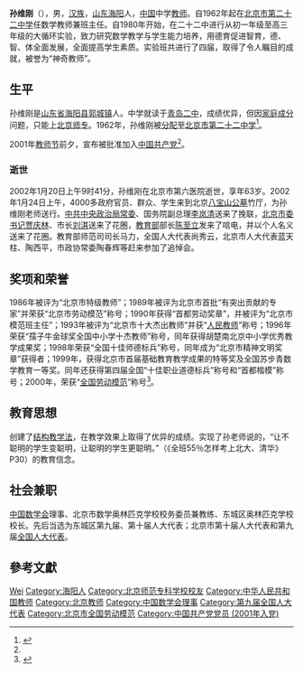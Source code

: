 '''孙维刚'''（{{bd|1938年|12月6日|2002年|1月20日|}}），男，[[汉族|汉族]]，[[山东|山东]][[海阳县_(清朝)|海阳]]人，[[中华人民共和国|中国]]中学[[教师|教师]]。自1962年起在[[北京市第二十二中学|北京市第二十二中学]]任数学教师兼班主任。自1980年开始，在二十二中进行从初一年级至高三年级的大循环实验，致力研究数学教学与学生能力培养，用德育促进智育，德、智、体全面发展，全面提高学生素质。实验班共进行了四届，取得了令人瞩目的成就，被誉为“神奇教师”。

== 生平 ==
孙维刚是[[山东省|山东省]][[海阳县_(清朝)|海阳县]][[郭城镇|郭城镇]]人。中学就读于[[青岛二中|青岛二中]]，成绩优异，但因[[家庭成分|家庭成分]]问题，只能上[[北京师专|北京师专]]。1962年，孙维刚被[[分配|分配]]至[[北京市第二十二中学|北京市第二十二中学]]<ref name="a1">{{Cite web |url=http://www.jyb.cn/gb/2001/10/03/zy/jryw/3.htm |title=折得东风第一枝——记特级教师、北京22中教师孙维刚 |accessdate=2015-11-03 |author=记者：张玉文 |date= |work= |publisher=中国教育新闻网，来源：《中国教育报》2001年10月3日第1版 |language=Zh-hans }}{{Dead link|date=2018年7月 |bot=InternetArchiveBot |fix-attempted=no }}</ref>。

2001年[[教师节|教师节]]前夕，宣布被批准加入[[中国共产党|中国共产党]]<ref name="a1"/>。

=== 逝世 ===
2002年1月20日上午9时41分，孙维刚在北京市第六医院逝世，享年63岁。2002年1月24日上午，4000多政府官员、群众、学生来到北京[[八宝山公墓|八宝山公墓]]竹厅，为孙维刚老师送行。[[中共中央政治局常委|中共中央政治局常委]]、国务院副总理[[李岚清|李岚清]]送来了挽联，[[北京市委书记|北京市委书记]][[贾庆林|贾庆林]]、市长[[刘淇|刘淇]]送来了花圈，[[中华人民共和国教育部|教育部]]部长[[陈至立|陈至立]]发来了唁电，并以个人名义送来了花圈。教育部师范司司长马力，全国人大代表尚秀云，北京市人大代表蓝天柱、陶西平，市政协常委陶春辉等赶来参加了追悼会。

== 奖项和荣誉 ==
1986年被评为“北京市特级教师”；1989年被评为北京市首批“有突出贡献的专家”并荣获“北京市劳动模范”称号；1990年获得“首都劳动奖章”，并被评为“北京市模范班主任”；1993年被评为“北京市十大杰出教师”并获“[[人民教师|人民教师]]”称号；1996年荣获“孺子牛金球奖全国中小学十杰教师”称号，同年获得胡楚南北京中小学优秀教学成果奖；1998年荣获“全国十佳师德标兵”称号，同年成为“北京市精神文明奖章”获得者；1999年，获得北京市首届基础教育教学成果的特等奖及全国苏步青数学教育一等奖。同年还获得第四届全国“十佳职业道德标兵”称号和“首都楷模”称号；2000年，荣获“[[全国劳动模范|全国劳动模范]]”称号<ref>{{Cite web |url=http://www.bj22z.com/show_hdr.php?xname=F3RJCV0&dname=2O70P01&xpos=1 |title=孙维刚老师生平 |access-date=2007-12-18 |archive-date=2005-05-02 |archive-url=https://web.archive.org/web/20050502230324/http://www.bj22z.com/show_hdr.php?xname=F3RJCV0&dname=2O70P01&xpos=1 |dead-url=yes }}</ref>。

== 教育思想 ==
创建了[[结构教学法|结构教学法]]，在教学效果上取得了优异的成绩。实现了孙老师说的，“让不聪明的学生变聪明，让聪明的学生更聪明。”（《全班55％怎样考上北大、清华》P30）的教育信念。

== 社会兼职 ==
[[中国数学会|中国数学会]]理事、北京市数学奥林匹克学校校务委员兼教练、东城区奥林匹克学校校长。先后当选为东城区第九届、第十届人大代表；北京市第十届人大代表和第九届[[全国人大代表|全国人大代表]]。

== 參考文獻 ==
{{Reflist|2}}

{{Navboxes 
| title  = 孙维刚在[[中国数学会|中国数学会]]的职务
| list1  =
{{中国数学会第七届理事会}}
{{中国数学会第八届理事会}}
}}

{{Authority control}}
{{DEFAULTSORT:Sun孙}}
[[Category:孙姓|Wei]]
[[Category:海阳人|Category:海阳人]]
[[Category:北京师范专科学校校友|Category:北京师范专科学校校友]]
[[Category:中华人民共和国教师|Category:中华人民共和国教师]]
[[Category:北京教师|Category:北京教师]]
[[Category:中国数学会理事|Category:中国数学会理事]]
[[Category:第九届全国人大代表|Category:第九届全国人大代表]]
[[Category:北京市全国劳动模范|Category:北京市全国劳动模范]]
[[Category:中国共产党党员_(2001年入党)|Category:中国共产党党员 (2001年入党)]]